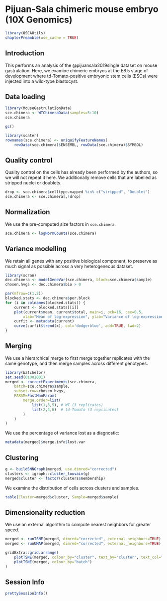 # Pijuan-Sala chimeric mouse embryo (10X Genomics)

```r
library(OSCAUtils)
chapterPreamble(use_cache = TRUE)
```

## Introduction

This performs an analysis of the @pijuansala2019single dataset on mouse gastrulation.
Here, we examine chimeric embryos at the E8.5 stage of development 
where td-Tomato-positive embryonic stem cells (ESCs) were injected into a wild-type blastocyst.

## Data loading

```r
library(MouseGastrulationData)
sce.chimera <- WTChimeraData(samples=5:10)
sce.chimera
```

```r
gc()
```

```r
library(scater)
rownames(sce.chimera) <- uniquifyFeatureNames(
    rowData(sce.chimera)$ENSEMBL, rowData(sce.chimera)$SYMBOL)
```

## Quality control

Quality control on the cells has already been performed by the authors, so we will not repeat it here.
We additionally remove cells that are labelled as stripped nuclei or doublets.

```r
drop <- sce.chimera$celltype.mapped %in% c("stripped", "Doublet")
sce.chimera <- sce.chimera[,!drop]
```

## Normalization

We use the pre-computed size factors in `sce.chimera`.

```r
sce.chimera <- logNormCounts(sce.chimera)
```

## Variance modelling

We retain all genes with any positive biological component, to preserve as much signal as possible across a very heterogeneous dataset.

```r
library(scran)
dec.chimera <- modelGeneVar(sce.chimera, block=sce.chimera$sample)
chosen.hvgs <- dec.chimera$bio > 0
```

```r
par(mfrow=c(1,2))
blocked.stats <- dec.chimera$per.block
for (i in colnames(blocked.stats)) {
    current <- blocked.stats[[i]]
    plot(current$mean, current$total, main=i, pch=16, cex=0.5,
        xlab="Mean of log-expression", ylab="Variance of log-expression")
    curfit <- metadata(current)
    curve(curfit$trend(x), col='dodgerblue', add=TRUE, lwd=2)
}
```

## Merging

We use a hierarchical merge to first merge together replicates with the same genotype, 
and then merge samples across different genotypes.

```r
library(batchelor)
set.seed(01001001)
merged <- correctExperiments(sce.chimera, 
    batch=sce.chimera$sample, 
    subset.row=chosen.hvgs,
    PARAM=FastMnnParam(
        merge.order=list(
            list(1,3,5), # WT (3 replicates)
            list(2,4,6)  # td-Tomato (3 replicates)
        )
    )
)
```

We use the percentage of variance lost as a diagnostic:

```r
metadata(merged)$merge.info$lost.var
```

## Clustering

```r
g <- buildSNNGraph(merged, use.dimred="corrected")
clusters <- igraph::cluster_louvain(g)
merged$cluster <- factor(clusters$membership)
```

We examine the distribution of cells across clusters and samples.

```r
table(Cluster=merged$cluster, Sample=merged$sample)
```

## Dimensionality reduction

We use an external algorithm to compute nearest neighbors for greater speed.

```r
merged <- runTSNE(merged, dimred="corrected", external_neighbors=TRUE)
merged <- runUMAP(merged, dimred="corrected", external_neighbors=TRUE)
```

```r
gridExtra::grid.arrange(
    plotTSNE(merged, colour_by="cluster", text_by="cluster", text_col="red"),
    plotTSNE(merged, colour_by="batch")
)
```

## Session Info {-}

```r
prettySessionInfo()
```
